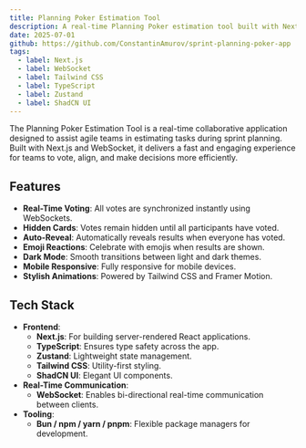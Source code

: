 ```yaml
---
title: Planning Poker Estimation Tool
description: A real-time Planning Poker estimation tool built with Next.js and WebSockets to streamline agile sprint planning.
date: 2025-07-01
github: https://github.com/ConstantinAmurov/sprint-planning-poker-app
tags:
  - label: Next.js
  - label: WebSocket
  - label: Tailwind CSS
  - label: TypeScript
  - label: Zustand
  - label: ShadCN UI
---
```


The Planning Poker Estimation Tool is a real-time collaborative application designed to assist agile teams in estimating tasks during sprint planning. Built with Next.js and WebSocket, it delivers a fast and engaging experience for teams to vote, align, and make decisions more efficiently.

## Features

- **Real-Time Voting**: All votes are synchronized instantly using WebSockets.
- **Hidden Cards**: Votes remain hidden until all participants have voted.
- **Auto-Reveal**: Automatically reveals results when everyone has voted.
- **Emoji Reactions**: Celebrate with emojis when results are shown.
- **Dark Mode**: Smooth transitions between light and dark themes.
- **Mobile Responsive**: Fully responsive for mobile devices.
- **Stylish Animations**: Powered by Tailwind CSS and Framer Motion.

## Tech Stack

- **Frontend**:
  - **Next.js**: For building server-rendered React applications.
  - **TypeScript**: Ensures type safety across the app.
  - **Zustand**: Lightweight state management.
  - **Tailwind CSS**: Utility-first styling.
  - **ShadCN UI**: Elegant UI components.
- **Real-Time Communication**:
  - **WebSocket**: Enables bi-directional real-time communication between clients.
- **Tooling**:
  - **Bun / npm / yarn / pnpm**: Flexible package managers for development.
